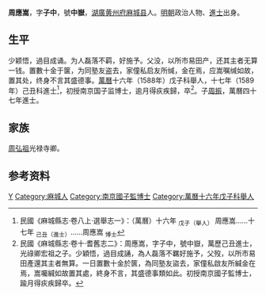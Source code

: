 '''周應嵩'''，字'''子中'''，號'''中嶽'''，[[湖廣|湖廣]][[黄州府|黄州府]][[麻城县|麻城县]]人。[[明朝|明朝]]政治人物、[[進士|進士]]出身。

== 生平 ==
少颖悟，過目成诵。为人磊落不羁，好施予。父没，以所市易田产，还其主者无算一钱。置數十金于箧，为同塾友盗去，家僮私启友所缄，金在焉，应嵩嘱缄如故，置其处，终身不言其盛德事。[[萬曆|萬曆]]十六年（1588年）戊子科舉人，十七年（1589年）己丑科進士<ref>民國《麻城縣志·卷八上·選舉志一》：（萬曆）十六年 <sub>戊子（舉人）</sub> 周應嵩……十七年 <sub>己丑（進士）</sub>……周應嵩 <sub>博士</sub></ref>，初授南京国子监博士，逾月得疢疾歸，卒<ref>民國《麻城縣志·卷十·耆舊志二》：周應嵩，字子中，號中嶽，萬歷己丑進士，光祿卿宏祖之子。少穎悟，過目成誦，為人磊落不羈好施予，父歿，以所市易田產還其主者無算。一日置數十金於篋，為同塾友盜去，家僮私啟友所緘金在焉，嵩囑緘如故置其處，終身不言，其盛德事類如此。初授南京國子監博士，踰月得疢疾歸卒。</ref>。子[[周振|周振]]，萬曆四十七年進士。

== 家族 ==
[[周弘祖|周弘祖]]光禄寺卿。

== 参考资料 ==
{{reflist}}

{{萬曆十七年己丑科殿試金榜}}

{{Authority control}}

{{DEFAULTSORT:Zhou周}}
[[Category:周姓|Y]]
[[Category:麻城人|Category:麻城人]]
[[Category:南京國子監博士|Category:南京國子監博士]]
[[Category:萬曆十六年戊子科舉人|Category:萬曆十六年戊子科舉人]]


{{明朝人物小作品}}